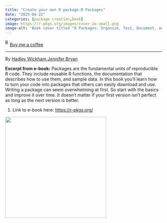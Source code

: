 ```yaml
---
title: "Create your own R package-R Packages"
date: "2025-04-22"
categories: [package creation,book]
image: https://r-pkgs.org/images/cover-2e-small.png
image-alt: 'Book cover titled "R Packages: Organize, Test, Document, and Share Your Code" (Second Edition) by Hadley Wickham and Jennifer Bryan. The design features a detailed illustration of a reddish-brown and gray bird with wings outstretched, perched on a curved branch. The background is white, with the OReilly logo at the top left and a diagonal ribbon in the top right corner labeled “Second Edition.”'
---
```


<link href="https://fonts.googleapis.com/css?family=Cookie" rel="stylesheet"><a class="bmc-button" target="_blank" href="https://www.buymeacoffee.com/JoscelinRocha">![Buy me a coffee](https://cdn.buymeacoffee.com/buttons/bmc-new-btn-logo.svg){alt="Buy me a coffee" width="15" height="21"}Buy me a coffee</a>

------------------------------------------------------------------------

By [Hadley Wickham Jennifer Bryan](https://r-pkgs.org/)

**Excerpt from e-book:** Packages are the fundamental units of reproducible R code. They include reusable R functions, the documentation that describes how to use them, and sample data. In this book you'll learn how to turn your code into packages that others can easily download and use. Writing a package can seem overwhelming at first. So start with the basics and improve it over time. It doesn't matter if your first version isn't perfect as long as the next version is better.

1.  Link to e-book here: <https://r-pkgs.org/>

![](https://r-pkgs.org/images/cover-2e-small.png){width="325"}

